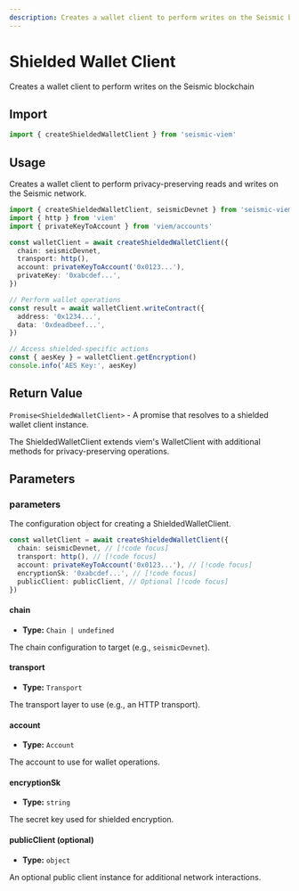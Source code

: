 ```yaml
---
description: Creates a wallet client to perform writes on the Seismic blockchain
---
```


# Shielded Wallet Client

Creates a wallet client to perform writes on the Seismic blockchain

## Import

```ts
import { createShieldedWalletClient } from 'seismic-viem'
```

## Usage

Creates a wallet client to perform privacy-preserving reads and writes on the Seismic network.

```ts
import { createShieldedWalletClient, seismicDevnet } from 'seismic-viem'
import { http } from 'viem'
import { privateKeyToAccount } from 'viem/accounts'

const walletClient = await createShieldedWalletClient({
  chain: seismicDevnet,
  transport: http(),
  account: privateKeyToAccount('0x0123...'),
  privateKey: '0xabcdef...',
})

// Perform wallet operations
const result = await walletClient.writeContract({
  address: '0x1234...',
  data: '0xdeadbeef...',
})

// Access shielded-specific actions
const { aesKey } = walletClient.getEncryption()
console.info('AES Key:', aesKey)
```

## Return Value

`Promise<ShieldedWalletClient>` - A promise that resolves to a shielded wallet client instance.

The ShieldedWalletClient extends viem's WalletClient with additional methods for privacy-preserving operations.

## Parameters

### parameters

The configuration object for creating a ShieldedWalletClient.

```ts
const walletClient = await createShieldedWalletClient({
  chain: seismicDevnet, // [!code focus]
  transport: http(), // [!code focus]
  account: privateKeyToAccount('0x0123...'), // [!code focus]
  encryptionSk: '0xabcdef...', // [!code focus]
  publicClient: publicClient, // Optional [!code focus]
})
```

#### chain

- **Type:** `Chain | undefined`

The chain configuration to target (e.g., `seismicDevnet`).

#### transport

- **Type:** `Transport`

The transport layer to use (e.g., an HTTP transport).

#### account

- **Type:** `Account`

The account to use for wallet operations.

#### encryptionSk

- **Type:** `string`

The secret key used for shielded encryption.

#### publicClient (optional)

- **Type:** `object`

An optional public client instance for additional network interactions.
